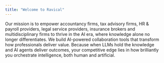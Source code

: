 ```yaml
---
title: "Welcome to Ravical"
---
```


Our mission is to empower accountancy firms, tax advisory firms, HR & payroll providers, legal service providers, insurance brokers and multidisciplinary firms to thrive in the AI era, where knowledge alone no longer differentiates. We build AI-powered collaboration tools that transform how professionals deliver value. Because when LLMs hold the knowledge and AI agents deliver outcomes, your competitive edge lies in how brilliantly you orchestrate intelligence, both human and artificial.